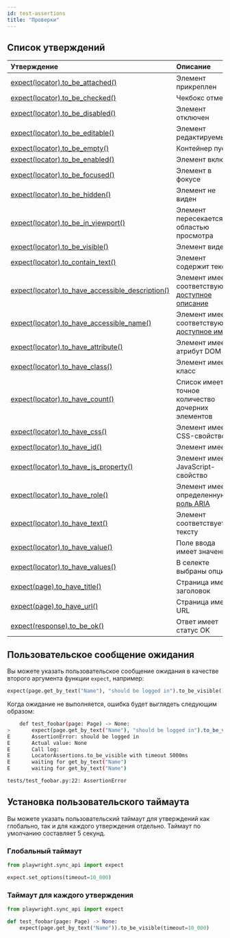 ```yaml
---
id: test-assertions
title: "Проверки"
---
```


## Список утверждений

| Утверждение | Описание |
| :- | :- |
| [expect(locator).to_be_attached()](/api/class-locatorassertions.mdx#locator-assertions-to-be-attached) | Элемент прикреплен |
| [expect(locator).to_be_checked()](/api/class-locatorassertions.mdx#locator-assertions-to-be-checked) | Чекбокс отмечен |
| [expect(locator).to_be_disabled()](/api/class-locatorassertions.mdx#locator-assertions-to-be-disabled) | Элемент отключен |
| [expect(locator).to_be_editable()](/api/class-locatorassertions.mdx#locator-assertions-to-be-editable) | Элемент редактируемый |
| [expect(locator).to_be_empty()](/api/class-locatorassertions.mdx#locator-assertions-to-be-empty) | Контейнер пуст |
| [expect(locator).to_be_enabled()](/api/class-locatorassertions.mdx#locator-assertions-to-be-enabled) | Элемент включен |
| [expect(locator).to_be_focused()](/api/class-locatorassertions.mdx#locator-assertions-to-be-focused) | Элемент в фокусе |
| [expect(locator).to_be_hidden()](/api/class-locatorassertions.mdx#locator-assertions-to-be-hidden) | Элемент не виден |
| [expect(locator).to_be_in_viewport()](/api/class-locatorassertions.mdx#locator-assertions-to-be-in-viewport) | Элемент пересекается с областью просмотра |
| [expect(locator).to_be_visible()](/api/class-locatorassertions.mdx#locator-assertions-to-be-visible) | Элемент виден |
| [expect(locator).to_contain_text()](/api/class-locatorassertions.mdx#locator-assertions-to-contain-text) | Элемент содержит текст |
| [expect(locator).to_have_accessible_description()](/api/class-locatorassertions.mdx#locator-assertions-to-have-accessible-description) | Элемент имеет соответствующее [доступное описание](https://w3c.github.io/accname/#dfn-accessible-description) |
| [expect(locator).to_have_accessible_name()](/api/class-locatorassertions.mdx#locator-assertions-to-have-accessible-name) | Элемент имеет соответствующее [доступное имя](https://w3c.github.io/accname/#dfn-accessible-name) |
| [expect(locator).to_have_attribute()](/api/class-locatorassertions.mdx#locator-assertions-to-have-attribute) | Элемент имеет атрибут DOM |
| [expect(locator).to_have_class()](/api/class-locatorassertions.mdx#locator-assertions-to-have-class) | Элемент имеет класс |
| [expect(locator).to_have_count()](/api/class-locatorassertions.mdx#locator-assertions-to-have-count) | Список имеет точное количество дочерних элементов |
| [expect(locator).to_have_css()](/api/class-locatorassertions.mdx#locator-assertions-to-have-css) | Элемент имеет CSS-свойство |
| [expect(locator).to_have_id()](/api/class-locatorassertions.mdx#locator-assertions-to-have-id) | Элемент имеет ID |
| [expect(locator).to_have_js_property()](/api/class-locatorassertions.mdx#locator-assertions-to-have-js-property) | Элемент имеет JavaScript-свойство |
| [expect(locator).to_have_role()](/api/class-locatorassertions.mdx#locator-assertions-to-have-role) | Элемент имеет определенную [роль ARIA](https://www.w3.org/TR/wai-aria-1.2/#roles) |
| [expect(locator).to_have_text()](/api/class-locatorassertions.mdx#locator-assertions-to-have-text) | Элемент соответствует тексту |
| [expect(locator).to_have_value()](/api/class-locatorassertions.mdx#locator-assertions-to-have-value) | Поле ввода имеет значение |
| [expect(locator).to_have_values()](/api/class-locatorassertions.mdx#locator-assertions-to-have-values) | В селекте выбраны опции |
| [expect(page).to_have_title()](/api/class-pageassertions.mdx#page-assertions-to-have-title) | Страница имеет заголовок |
| [expect(page).to_have_url()](/api/class-pageassertions.mdx#page-assertions-to-have-url) | Страница имеет URL |
| [expect(response).to_be_ok()](/api/class-apiresponseassertions.mdx#api-response-assertions-to-be-ok) | Ответ имеет статус OK |

## Пользовательское сообщение ожидания

Вы можете указать пользовательское сообщение ожидания в качестве второго аргумента функции `expect`, например:

```python
expect(page.get_by_text("Name"), "should be logged in").to_be_visible()
```

Когда ожидание не выполняется, ошибка будет выглядеть следующим образом:

```bash
    def test_foobar(page: Page) -> None:
>       expect(page.get_by_text("Name"), "should be logged in").to_be_visible()
E       AssertionError: should be logged in
E       Actual value: None
E       Call log:
E       LocatorAssertions.to_be_visible with timeout 5000ms
E       waiting for get_by_text("Name")
E       waiting for get_by_text("Name")

tests/test_foobar.py:22: AssertionError
```

## Установка пользовательского таймаута

Вы можете указать пользовательский таймаут для утверждений как глобально, так и для каждого утверждения отдельно. Таймаут по умолчанию составляет 5 секунд.

### Глобальный таймаут

```python title="conftest.py"
from playwright.sync_api import expect

expect.set_options(timeout=10_000)
```

### Таймаут для каждого утверждения

```python title="test_foobar.py"
from playwright.sync_api import expect

def test_foobar(page: Page) -> None:
    expect(page.get_by_text("Name")).to_be_visible(timeout=10_000)
```


[Accessibility]: /api/class-accessibility.mdx "Accessibility"
[APIRequest]: /api/class-apirequest.mdx "APIRequest"
[APIRequestContext]: /api/class-apirequestcontext.mdx "APIRequestContext"
[APIResponse]: /api/class-apiresponse.mdx "APIResponse"
[APIResponseAssertions]: /api/class-apiresponseassertions.mdx "APIResponseAssertions"
[Browser]: /api/class-browser.mdx "Browser"
[BrowserContext]: /api/class-browsercontext.mdx "BrowserContext"
[BrowserType]: /api/class-browsertype.mdx "BrowserType"
[CDPSession]: /api/class-cdpsession.mdx "CDPSession"
[Clock]: /api/class-clock.mdx "Clock"
[ConsoleMessage]: /api/class-consolemessage.mdx "ConsoleMessage"
[Dialog]: /api/class-dialog.mdx "Dialog"
[Download]: /api/class-download.mdx "Download"
[ElementHandle]: /api/class-elementhandle.mdx "ElementHandle"
[Error]: /api/class-error.mdx "Error"
[FileChooser]: /api/class-filechooser.mdx "FileChooser"
[Frame]: /api/class-frame.mdx "Frame"
[FrameLocator]: /api/class-framelocator.mdx "FrameLocator"
[JSHandle]: /api/class-jshandle.mdx "JSHandle"
[Keyboard]: /api/class-keyboard.mdx "Keyboard"
[Locator]: /api/class-locator.mdx "Locator"
[LocatorAssertions]: /api/class-locatorassertions.mdx "LocatorAssertions"
[Mouse]: /api/class-mouse.mdx "Mouse"
[Page]: /api/class-page.mdx "Page"
[PageAssertions]: /api/class-pageassertions.mdx "PageAssertions"
[Playwright]: /api/class-playwright.mdx "Playwright"
[Request]: /api/class-request.mdx "Request"
[Response]: /api/class-response.mdx "Response"
[Route]: /api/class-route.mdx "Route"
[Selectors]: /api/class-selectors.mdx "Selectors"
[TimeoutError]: /api/class-timeouterror.mdx "TimeoutError"
[Touchscreen]: /api/class-touchscreen.mdx "Touchscreen"
[Tracing]: /api/class-tracing.mdx "Tracing"
[Video]: /api/class-video.mdx "Video"
[WebError]: /api/class-weberror.mdx "WebError"
[WebSocket]: /api/class-websocket.mdx "WebSocket"
[WebSocketRoute]: /api/class-websocketroute.mdx "WebSocketRoute"
[Worker]: /api/class-worker.mdx "Worker"
[Element]: https://developer.mozilla.org/en-US/docs/Web/API/element "Element"
[EvaluationArgument]: /evaluating.mdx#evaluation-argument "EvaluationArgument"
[Promise]: https://developer.mozilla.org/en-US/docs/Web/JavaScript/Reference/Global_Objects/Promise "Promise"
[iterator]: https://developer.mozilla.org/en-US/docs/Web/JavaScript/Reference/Iteration_protocols "Iterator"
[origin]: https://developer.mozilla.org/en-US/docs/Glossary/Origin "Origin"
[selector]: https://developer.mozilla.org/en-US/docs/Web/CSS/CSS_Selectors "selector"
[Serializable]: https://developer.mozilla.org/en-US/docs/Web/JavaScript/Reference/Global_Objects/JSON/stringify#Description "Serializable"
[UIEvent.detail]: https://developer.mozilla.org/en-US/docs/Web/API/UIEvent/detail "UIEvent.detail"
[UnixTime]: https://en.wikipedia.org/wiki/Unix_time "Unix Time"
[xpath]: https://developer.mozilla.org/en-US/docs/Web/XPath "xpath"

[Any]: https://docs.python.org/3/library/typing.html#typing.Any "Any"
[bool]: https://docs.python.org/3/library/stdtypes.html "bool"
[bytes]: https://docs.python.org/3/library/stdtypes.html#bytes "bytes"
[Callable]: https://docs.python.org/3/library/typing.html#typing.Callable "Callable"
[EventContextManager]: https://docs.python.org/3/reference/datamodel.html#context-managers "Event context manager"
[EventEmitter]: https://pyee.readthedocs.io/en/latest/#pyee.BaseEventEmitter "EventEmitter"
[Exception]: https://docs.python.org/3/library/exceptions.html#Exception "Exception"
[Dict]: https://docs.python.org/3/library/typing.html#typing.Dict "Dict"
[float]: https://docs.python.org/3/library/stdtypes.html#numeric-types-int-float-complex "float"
[int]: https://docs.python.org/3/library/stdtypes.html#numeric-types-int-float-complex "int"
[List]: https://docs.python.org/3/library/typing.html#typing.List "List"
[NoneType]: https://docs.python.org/3/library/constants.html#None "None"
[Pattern]: https://docs.python.org/3/library/re.html "Pattern"
[URL]: https://en.wikipedia.org/wiki/URL "URL"
[pathlib.Path]: https://realpython.com/python-pathlib/ "pathlib.Path"
[str]: https://docs.python.org/3/library/stdtypes.html#text-sequence-type-str "str"
[Union]: https://docs.python.org/3/library/typing.html#typing.Union "Union"
[datetime]: https://docs.python.org/3/library/datetime.html#datetime.datetime "datetime"

[all available image tags]: https://mcr.microsoft.com/en-us/product/playwright/python/about "all available image tags"
[Microsoft Artifact Registry]: https://mcr.microsoft.com/en-us/product/playwright/python/about "Microsoft Artifact Registry"
[Dockerfile.noble]: https://github.com/microsoft/playwright-python/blob/main/utils/docker/Dockerfile.noble "Dockerfile.noble"
